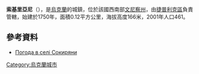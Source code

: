 {{coord|48|34|51|N|29|47|42|E|scale:30000|display=title}}

'''索基里亞尼'''（{{lang-uk|Сокиряни}}），是[[烏克蘭|烏克蘭]]的城鎮，位於該國西南部[[文尼察州|文尼察州]]，由[[捷普利克區|捷普利克區]]負責管轄，始建於1750年，面積0.12平方公里，海拔高度166米，2001年人口461。

==參考資料==
* [http://weather.in.ua/ua/vinnickaja/24357 Погода в селі Сокиряни] {{Wayback|url=http://weather.in.ua/ua/vinnickaja/24357 |date=20160305083200 }}

{{Ukraine-geo-stub}}
[[Category:烏克蘭城市|Category:烏克蘭城市]]